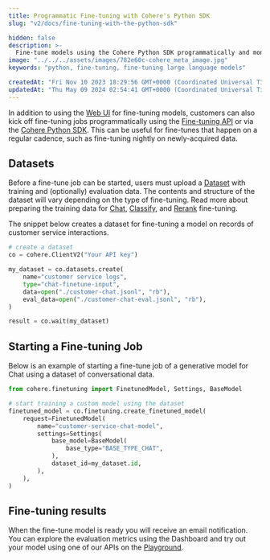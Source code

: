 ```yaml
---
title: Programmatic Fine-tuning with Cohere's Python SDK
slug: "v2/docs/fine-tuning-with-the-python-sdk"

hidden: false
description: >-
  Fine-tune models using the Cohere Python SDK programmatically and monitor the results through the Dashboard Web UI.
image: "../../../assets/images/782e60c-cohere_meta_image.jpg"  
keywords: "python, fine-tuning, fine-tuning large language models"

createdAt: "Fri Nov 10 2023 18:29:56 GMT+0000 (Coordinated Universal Time)"
updatedAt: "Thu May 09 2024 02:54:41 GMT+0000 (Coordinated Universal Time)"
---
```

In addition to using the [Web UI](/v2/docs/fine-tuning-with-the-cohere-dashboard) for fine-tuning models, customers can also kick off fine-tuning jobs programmatically using the [Fine-tuning API](/reference/listfinetunedmodels) or via the [Cohere Python SDK](https://pypi.org/project/cohere/). This can be useful for fine-tunes that happen on a regular cadence, such as fine-tuning nightly on newly-acquired data.

## Datasets

Before a fine-tune job can be started, users must upload a [Dataset](/v2/docs/datasets) with training and (optionally) evaluation data. The contents and structure of the dataset will vary depending on the type of fine-tuning. Read more about preparing the training data for [Chat](/v2/docs/chat-preparing-the-data), [Classify](/v2/docs/classify-preparing-the-data), and [Rerank](/v2/docs/rerank-preparing-the-data) fine-tuning.

The snippet below creates a dataset for fine-tuning a model on records of customer service interactions.

```python PYTHON
# create a dataset
co = cohere.ClientV2("Your API key")

my_dataset = co.datasets.create(
    name="customer service logs",
    type="chat-finetune-input",
    data=open("./customer-chat.jsonl", "rb"),
    eval_data=open("./customer-chat-eval.jsonl", "rb"),
)

result = co.wait(my_dataset)
```

## Starting a Fine-tuning Job

Below is an example of starting a fine-tune job of a generative model for Chat using a dataset of conversational data.

```python PYTHON
from cohere.finetuning import FinetunedModel, Settings, BaseModel

# start training a custom model using the dataset
finetuned_model = co.finetuning.create_finetuned_model(
    request=FinetunedModel(
        name="customer-service-chat-model",
        settings=Settings(
            base_model=BaseModel(
                base_type="BASE_TYPE_CHAT",
            ),
            dataset_id=my_dataset.id,
        ),
    ),
)
```

## Fine-tuning results

When the fine-tune model is ready you will receive an email notification. You can explore the evaluation metrics using the Dashboard and try out your model using one of our APIs on the [Playground](https://dashboard.cohere.com/welcome/login?redirect_uri=/playground/chat).

